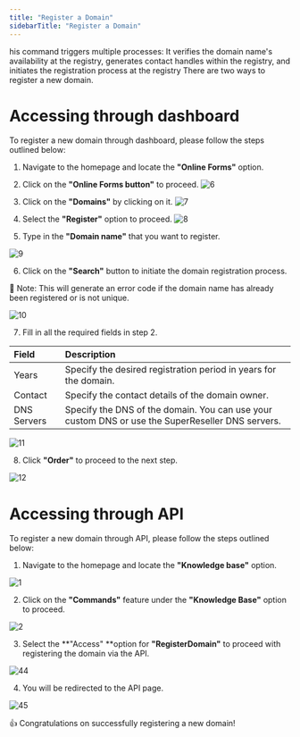 ```yaml
---
title: "Register a Domain"
sidebarTitle: "Register a Domain"
---
```


his command triggers multiple processes: It verifies the domain name's availability at the registry, generates contact handles within the registry, and initiates the registration process at the registry There are two ways to register a new domain.

# Accessing through dashboard

 To register a new domain through dashboard, please follow the steps outlined below:
 1. Navigate to the homepage and locate the **"Online Forms"** option.
2. Click on the **"Online Forms button"** to proceed.
![6](/images/domainimages/6.png)

3. Click on the **"Domains"** by clicking on it.
![7](/images/domainimages/7.png)

4. Select the **"Register"** option to proceed.
![8](/images/domainimages/8.png)

5. Type in the **"Domain name"** that you want to register.

![9](/images/domainimages/9.png)

6. Click on the **"Search"** button to initiate the domain registration process.

<Note>📘 Note: This will generate an error code if the domain name has already been registered or is not unique.</Note>

![10](/images/domainimages/10.png)

7. Fill in all the required fields in step 2.

| Field       | Description                                                                                      |
| :---------- | :----------------------------------------------------------------------------------------------- |
| Years       | Specify the desired registration period in years for the domain.                        |
| Contact     | Specify the contact details of the domain owner.                                                 |
| DNS Servers | Specify the DNS of the domain. You can use your custom DNS or use the SuperReseller DNS servers. |

![11](/images/domainimages/11.png)

8. Click **"Order"** to proceed to the next step.

![12](/images/domainimages/12.png)

# Accessing through API
To register a new domain through API, please follow the steps outlined below:

1. Navigate to the homepage and locate the **"Knowledge base"** option.

![1](/images/contactimages/1.png)

2. Click on the **"Commands"** feature under the **"Knowledge Base"** option to proceed.

![2](/images/contactimages/2.png)

3. Select the **"Access" **option for **"RegisterDomain"** to proceed with registering the domain via the API.

![44](/images/domainimages/44.png)

4. You will be redirected to the API page.

![45](/images/domainimages/45.png)


<Check>👍 Congratulations on successfully registering a new domain!</Check>